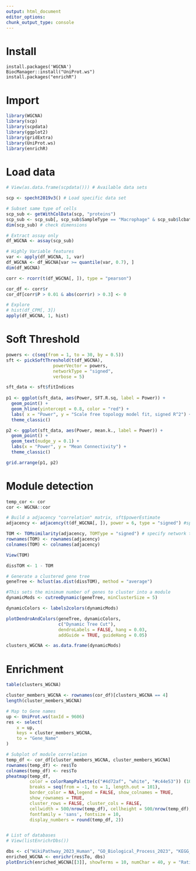 ```yaml
---
output: html_document
editor_options: 
chunk_output_type: console
---
```


# Install

```r.
install.packages('WGCNA')
BiocManager::install("UniProt.ws")
install.packages("enrichR")
```

# Import

```r
library(WGCNA)
library(scp)
library(scpdata)
library(ggplot2)
library(gridExtra)
library(UniProt.ws)
library(enrichR)
```

# Load data

```r
# View(as.data.frame(scpdata())) # Available data sets

scp <- specht2019v3() # Load specific data set

# Subset same type of cells
scp_sub <- getWithColData(scp, "proteins")
scp_sub <- scp_sub[, scp_sub$SampleType == "Macrophage" & scp_sub$lcbatch == "LCB7"]
dim(scp_sub) # check dimensions

# Extract assay only
df_WGCNA <- assay(scp_sub)

# Highly Variable features
var <- apply(df_WGCNA, 1, var)
df_WGCNA <- df_WGCNA[var >= quantile(var, 0.7), ]
dim(df_WGCNA)

corr <- rcorr(t(df_WGCNA[, ]), type = "pearson")

cor_df <- corr$r
cor_df[corr$P > 0.01 & abs(corr$r) > 0.3] <- 0

# Explore
# hist(df_CPM[, 3])
apply(df_WGCNA, 1, hist)
```

# Soft Threshold

```r
powers <- c(seq(from = 1, to = 30, by = 0.5))
sft <- pickSoftThreshold(t(df_WGCNA),
                  powerVector = powers,
                  networkType = "signed",
                  verbose = 5)

sft_data <- sft$fitIndices
 
p1 <- ggplot(sft_data, aes(Power, SFT.R.sq, label = Power)) +
  geom_point() +
  geom_hline(yintercept = 0.8, color = "red") +
  labs( x = "Power", y = "Scale free topology model fit, signed R^2") +
  theme_classic()

p2 <- ggplot(sft_data, aes(Power, mean.k., label = Power)) +
  geom_point() +
  geom_text(nudge_y = 0.1) +
  labs(x = "Power", y = "Mean Connectivity") +
  theme_classic()

grid.arrange(p1, p2)

```

# Module detection

```r
temp_cor <- cor
cor <- WGCNA::cor

# Build a adjacency "correlation" matrix, sft$powerEstimate
adjacency <- adjacency(t(df_WGCNA[, ]), power = 6, type = "signed") #specify network type

TOM <- TOMsimilarity(adjacency, TOMType = "signed") # specify network type
rownames(TOM) <- rownames(adjacency)
colnames(TOM) <- colnames(adjacency)

View(TOM)

dissTOM <- 1 - TOM

# Generate a clustered gene tree
geneTree <- hclust(as.dist(dissTOM), method = "average")

#This sets the minimum number of genes to cluster into a module
dynamicMods <- cutreeDynamic(geneTree, minClusterSize = 5)

dynamicColors <- labels2colors(dynamicMods)

plotDendroAndColors(geneTree, dynamicColors, 
                    c("Dynamic Tree Cut"),
                    dendroLabels = FALSE, hang = 0.03, 
                    addGuide = TRUE, guideHang = 0.05)

clusters_WGCNA <- as.data.frame(dynamicMods)
```

# Enrichment

```r
table(clusters_WGCNA)

cluster_members_WGCNA <- rownames(cor_df)[clusters_WGCNA == 4]
length(cluster_members_WGCNA)

# Map to Gene names
up <- UniProt.ws(taxId = 9606)
res <- select(
    x = up,
    keys = cluster_members_WGCNA,
    to = "Gene_Name"
)

# Subplot of module correlation
temp_df <- cor_df[cluster_members_WGCNA, cluster_members_WGCNA]
rownames(temp_df) <- res$To 
colnames(temp_df) <- res$To 
pheatmap(temp_df,
         color = colorRampPalette(c("#4d72af", "white", "#c44e53")) (101),
         breaks = seq(from = -1, to = 1, length.out = 101),
         border_color = NA,legend = FALSE, show_colnames = TRUE, 
         show_rownames = TRUE,
         cluster_rows = FALSE, cluster_cols = FALSE,
         cellwidth = 500/nrow(temp_df), cellheight = 500/nrow(temp_df),
         fontfamily = 'sans', fontsize = 10,
         display_numbers = round(temp_df, 2))


# List of databases
# View(listEnrichrDbs())

dbs <- c("WikiPathway_2023_Human", "GO_Biological_Process_2023", "KEGG_2021_Human")
enriched_WGCNA <- enrichr(res$To, dbs)
plotEnrich(enriched_WGCNA[[3]], showTerms = 10, numChar = 40, y = "Ratio")

```

